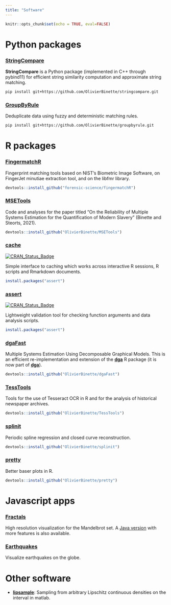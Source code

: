 ```yaml
---
title: "Software"
---
```

 
```r
knitr::opts_chunk$set(echo = TRUE, eval=FALSE)
```

# Python packages

### [StringCompare](https://github.com/olivierbinette/StringCompare)

**StringCompare** is a Python package (implemented in C++ through pybind11) for efficient string similarity computation and approximate string matching.

```bash
pip install git+https://github.com/OlivierBinette/stringcompare.git
```


### [GroupByRule](https://github.com/olivierbinette/groupbyrule)

Deduplicate data using fuzzy and deterministic matching rules.

```bash
pip install git+https://github.com/OlivierBinette/groupbyrule.git
```



# R packages

### [FingermatchR](https://github.com/forensic-science/fingermatchR)

Fingerprint matching tools based on NIST's Biometric Image Software, on FingerJet minutiae extraction tool, and on the libfmr library.

```r
devtools::install_github("forensic-science/fingermatchR")
```

### [MSETools](https://github.com/OlivierBinette/MSETools)

Code and analyses for the paper titled “On the Reliability of Multiple Systems Estimation for the Quantification of Modern Slavery” (Binette and Steorts, 2021).

```r
devtools::install_github("OlivierBinette/MSETools")
```

### [cache](https://github.com/OlivierBinette/cache)

[![CRAN\_Status\_Badge](https://www.r-pkg.org/badges/version/assert)](https://cran.r-project.org/package=cache)

Simple interface to caching which works across interactive R sessions, R scripts and Rmarkdown documents.

```r
install.packages("assert")
```

### [assert](https://github.com/OlivierBinette/assert)

[![CRAN\_Status\_Badge](https://www.r-pkg.org/badges/version/assert)](https://cran.r-project.org/package=assert)

Lightweight validation tool for checking function arguments and data analysis scripts.

```r
install.packages("assert")
```

### [dgaFast](https://github.com/OlivierBinette/dgaFast)

Multiple Systems Estimation Using Decomposable Graphical Models. This is an efficient re-implementation and extension of the [**dga**](https://github.com/hrdag/dga) R package (it is now part of [**dga**](https://github.com/hrdag/dga)).

```r
devtools::install_github("OlivierBinette/dgaFast")
```


### [TessTools](https://github.com/OlivierBinette/TessTools)

Tools for the use of Tesseract OCR in R and for the analysis of historical newspaper archives.

```r
devtools::install_github("OlivierBinette/TessTools")
```


### [splinit](https://github.com/OlivierBinette/splinit)

Periodic spline regression and closed curve reconstruction.

```r
devtools::install_github("OlivierBinette/splinit")
```

### [pretty](https://github.com/OlivierBinette/pretty)

Better baser plots in R.

```r
devtools::install_github("OlivierBinette/pretty")
```

# Javascript apps

### [Fractals](https://olivierbinette.github.io/Fractals/)

High resolution visualization for the Mandelbrot set. A [Java version](https://github.com/olivierBinette/Fractals) with more features is also available.

### [Earthquakes](https://olivierbinette.github.io/earthquakes/)

Visualize earthquakes on the globe.

# Other software

- **[lipsample](https://github.com/OlivierBinette/lipsample)**: Sampling from arbitrary Lipschitz continuous densities on the interval in matlab.
